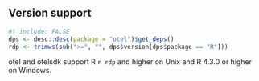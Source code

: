 ## Version support

```r
#| include: FALSE
dps <- desc::desc(package = "otel")$get_deps()
rdp <- trimws(sub(">=", "", dps$version[dps$package == "R"]))
```

otel and otelsdk support R `r rdp` and higher on Unix and R 4.3.0 or higher
on Windows.
